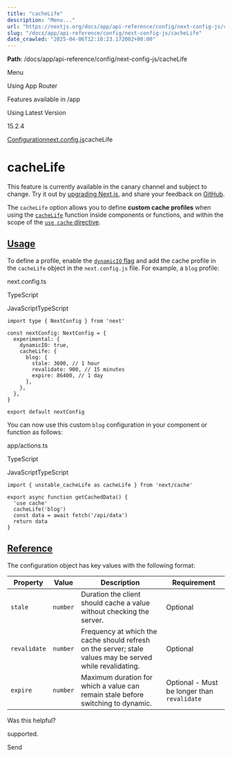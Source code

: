 ---
title: "cacheLife"
description: "Menu..."
url: "https://nextjs.org/docs/app/api-reference/config/next-config-js/cacheLife"
slug: "/docs/app/api-reference/config/next-config-js/cacheLife"
date_crawled: "2025-04-06T12:10:23.172002+00:00"
---

**Path**: /docs/app/api-reference/config/next-config-js/cacheLife

Menu

Using App Router

Features available in /app

Using Latest Version

15.2.4

[Configuration](/docs/app/api-reference/config)[next.config.js](/docs/app/api-reference/config/next-config-js)cacheLife

# cacheLife

This feature is currently available in the canary channel and subject to change. Try it out by [upgrading Next.js](/docs/app/building-your-application/upgrading/canary), and share your feedback on [GitHub](https://github.com/vercel/next.js/issues).

The `cacheLife` option allows you to define **custom cache profiles** when using the [`cacheLife`](/docs/app/api-reference/functions/cacheLife) function inside components or functions, and within the scope of the [`use cache` directive](/docs/app/api-reference/directives/use-cache).

## [Usage](#usage)

To define a profile, enable the [`dynamicIO` flag](/docs/app/api-reference/config/next-config-js/dynamicIO) and add the cache profile in the `cacheLife` object in the `next.config.js` file. For example, a `blog` profile:

next.config.ts

TypeScript

JavaScriptTypeScript

```
import type { NextConfig } from 'next'
 
const nextConfig: NextConfig = {
  experimental: {
    dynamicIO: true,
    cacheLife: {
      blog: {
        stale: 3600, // 1 hour
        revalidate: 900, // 15 minutes
        expire: 86400, // 1 day
      },
    },
  },
}
 
export default nextConfig
```

You can now use this custom `blog` configuration in your component or function as follows:

app/actions.ts

TypeScript

JavaScriptTypeScript

```
import { unstable_cacheLife as cacheLife } from 'next/cache'
 
export async function getCachedData() {
  'use cache'
  cacheLife('blog')
  const data = await fetch('/api/data')
  return data
}
```

## [Reference](#reference)

The configuration object has key values with the following format:

| **Property** | **Value** | **Description** | **Requirement** |
| --- | --- | --- | --- |
| `stale` | `number` | Duration the client should cache a value without checking the server. | Optional |
| `revalidate` | `number` | Frequency at which the cache should refresh on the server; stale values may be served while revalidating. | Optional |
| `expire` | `number` | Maximum duration for which a value can remain stale before switching to dynamic. | Optional - Must be longer than `revalidate` |

Was this helpful?

supported.

Send